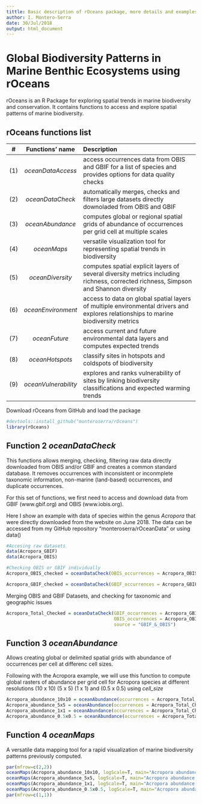 ```yaml
---
tittle: Basic description of rOceans package, more details and examples in vignettes
author: I. Montero-Serra
date: 30/Jul/2018
output: html_document
---
```


#  Global Biodiversity Patterns in Marine Benthic Ecosystems using rOceans
rOceans is an R Package for exploring spatial trends in marine biodiversity and conservation. It contains functions to access and explore spatial patterns of marine biodiversity. 

## rOceans functions list

   #    Functions' name       Description
------ ---------------------- -------------------------
  (1)   *oceanDataAccess*     access occurrences data from OBIS and GBIF for a                                   list of species and provides options for data                                      quality checks
  (2)    *oceanDataCheck*     automatically merges, checks and filters large                                     datasets directly downoladed from OBIS and GBIF
  (3)    *oceanAbundance*     computes global or regional spatial grids of                                       abundance of occurrences per grid cell at multiple                                 scales
  (4)    *oceanMaps*          versatile visualization tool for representing                                      spatial trends in biodiversity
  (5)    *oceanDiversity*     computes spatial explicit layers of several                                        diversity metrics including richness, corrected                                    richness, Simpson and Shannon diversity
  (6)    *oceanEnvironment*   access to data on global spatial layers of multiple                                environmental drivers and explores relationships to                                marine biodiversity metrics
  (7)    *oceanFuture*        access current and future environmental data layers                                and computes expected trends
  (8)    *oceanHotspots*      classify sites in hotspots and coldspots of                                        biodiversity
  (9)  *oceanVulnerability*   explores and ranks vulnerability of sites by                                       linking biodiversity classifications and expected                                  warming trends
------ ---------------------- -------------------------


Download rOceans from GitHub and load the package
```r
#devtools::install_github("monteroserra/rOceans")
library(rOceans)

```

## Function 2 *oceanDataCheck* 
This functions allows merging, checking, filtering raw data directly downloaded from OBIS and/or GBIF and creates a common standard database. It removes occurrences with inconsistent or inconmplete taxonomic information, non-marine (land-based) occurrences, and duplicate occurrences. 

For this set of functions, we first  need to access and download data from GBIF (www.gbif.org) and OBIS (www.iobis.org). 

Here I show an example with data of species within the genus *Acropora* that were directly downloaded from the website on June 2018. The data can be accessed from my GitHub repository "monteroserra/rOceanData" or using data()

```r
#Accesing raw datasets
data(Acropora_GBIF) 
data(Acropora_OBIS)

#Checking OBIS or GBIF individually
Acropora_OBIS_checked = oceanDataCheck(OBIS_occurrences = Acropora_OBIS, source = "OBIS")

Acropora_GBIF_checked = oceanDataCheck(GBIF_occurrences = Acropora_GBIF, source = "GBIF")
```

Merging OBIS and GBIF Datasets, and checking for taxonomic and geographic issues
```r
Acropora_Total_Checked = oceanDataCheck(GBIF_occurrences = Acropora_GBIF,
                                        OBIS_occurrences = Acropora_OBIS,
                                        source = "GBIF_&_OBIS")
```

## Function 3 *oceanAbundance* 
Allows creating global or delimited spatial grids with abundance of occurrences per cell at differenc cell sizes. 

Following with the Acropora example, we will use this function to compute global rasters of abundance per grid cell for Acropora species at different resolutions (10 x 10) (5 x 5) (1 x 1) and (0.5 x 0.5) using *cell_size*

```r
Acropora_abundance_10x10 = oceanAbundance(occurrences = Acropora_Total_Checked, cell_size=10)
Acropora_abundance_5x5 = oceanAbundance(occurrences = Acropora_Total_Checked, cell_size=5)
Acropora_abundance_1x1 = oceanAbundance(occurrences = Acropora_Total_Checked, cell_size=1)
Acropora_abundance_0.5x0.5 = oceanAbundance(occurrences = Acropora_Total_Checked, cell_size=0.5)
```

## Function 4 *oceanMaps*  
A versatile data mapping tool for a rapid visualization of marine biodiversity patterns previously computed.  

```r
par(mfrow=c(2,2))
oceanMaps(Acropora_abundance_10x10, logScale=T, main="Acropora abundance (10x10)")
oceanMaps(Acropora_abundance_5x5, logScale=T, main="Acropora abundance (5x5)")
oceanMaps(Acropora_abundance_1x1, logScale=T, main="Acropora abundance (1x1)")
oceanMaps(Acropora_abundance_0.5x0.5, logScale=T, main="Acropora abundance (0.5x0.5)")
par(mfrow=c(1,1))

```
